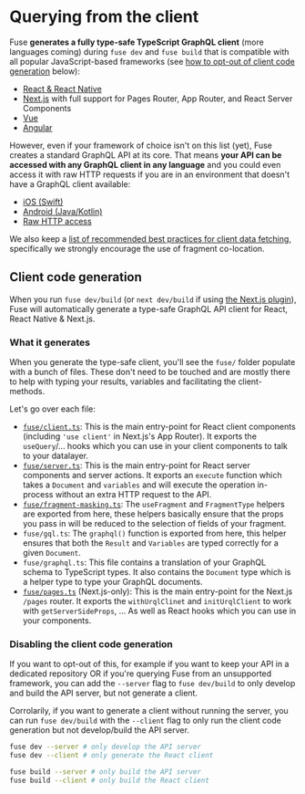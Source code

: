
# Querying from the client

Fuse **generates a fully type-safe TypeScript GraphQL client** (more languages coming) during `fuse dev` and `fuse build` that is compatible with all popular JavaScript-based frameworks (see [how to opt-out of client code generation](#disabling-the-client-code-generation) below):

- [React & React Native](/docs/client/javascript/react)
- [Next.js](/docs/client/javascript/nextjs) with full support for Pages Router, App Router, and React Server Components
- [Vue](/docs/client/javascript/vue)
- [Angular](/docs/client/javascript/angular)

However, even if your framework of choice isn't on this list (yet), Fuse creates a standard GraphQL API at its core. That means **your API can be accessed with any GraphQL client in any language** and you could even access it with raw HTTP requests if you are in an environment that doesn't have a GraphQL client available:

- [iOS (Swift)](/docs/client/other/ios)
- [Android (Java/Kotlin)](/docs/client/other/android)
- [Raw HTTP access](/docs/client/other/http)

We also keep a [list of recommended best practices for client data fetching](/docs/client/best-practices), specifically we strongly encourage the use of fragment co-location.

## Client code generation

When you run `fuse dev/build` (or `next dev/build` if using [the Next.js plugin](/docs/setting-fuse-up-manually/nextjs)), Fuse will automatically generate a type-safe GraphQL API client for React, React Native & Next.js.

### What it generates

When you generate the type-safe client, you'll see the `fuse/` folder populate
with a bunch of files. These don't need to be touched and are mostly there to
help with typing your results, variables and facilitating the client-methods.

Let's go over each file:

- [`fuse/client.ts`](/docs/basics/client/client-components): This is the main entry-point for React client components (including `'use client'` in Next.js's App Router). It exports the `useQuery`/... hooks which you can use in your
  client components to talk to your datalayer.
- [`fuse/server.ts`](/docs/basics/client/server-components): This is the main entry-point for React server components and server actions. It exports an `execute` function
  which takes a <Explain term='documents'>`Document`</Explain> and `variables` and will execute the operation in-process without an extra HTTP request to the API.
- [`fuse/fragment-masking.ts`](/docs/basics/client/best-practices): The `useFragment` and `FragmentType` helpers are exported from here,
  these helpers basically ensure that the props you pass in will be reduced to the selection of fields
  of your <Explain term='fragments'>fragment</Explain>.
- `fuse/gql.ts`: The `graphql()` function is exported from here, this helper ensures that both the `Result`
  and `Variables` are typed correctly for a given <Explain term='documents'>`Document`</Explain>.
- `fuse/graphql.ts`: This file contains a translation of your GraphQL schema to TypeScript types.
  It also contains the <Explain term='documents'>`Document`</Explain> type which is a helper type to type your GraphQL documents.
- [`fuse/pages.ts`](/docs/basics/client/page-components) (Next.js-only): This is the main entry-point for the Next.js `/pages` router.
  It exports the `withUrqlClinet` and `initUrqlClient` to work with `getServerSideProps`, ...
  As well as React hooks which you can use in your components.

### Disabling the client code generation

If you want to opt-out of this, for example if you want to keep your API in a dedicated repository OR if you're querying Fuse from an unsupported framework, you can add the `--server` flag to `fuse dev/build` to only develop and build the API server, but not generate a client.

Corrolarily, if you want to generate a client without running the server, you can run `fuse dev/build` with the `--client` flag to only run the client code generation but not develop/build the API server.

```sh
fuse dev --server # only develop the API server
fuse dev --client # only generate the React client

fuse build --server # only build the API server
fuse build --client # only build the React client
```
